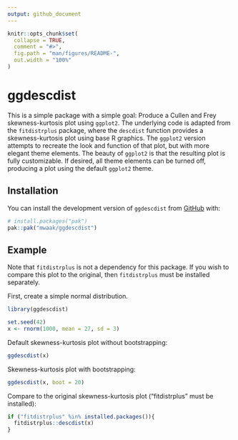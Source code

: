 ```yaml
---
output: github_document
---
```


<!-- README.md is generated from README.Rmd. Please edit that file -->

```r
knitr::opts_chunk$set(
  collapse = TRUE,
  comment = "#>",
  fig.path = "man/figures/README-",
  out.width = "100%"
)
```

# ggdescdist

<!-- badges: start -->
<!-- badges: end -->

This is a simple package with a simple goal: Produce a Cullen and Frey skewness-kurtosis plot using `ggplot2`. The underlying code is adapted from the `fitdistrplus` package, where the `descdist` function provides a skewness-kurtosis plot using base R graphics. The `ggplot2` version attempts to recreate the look and function of that plot, but with more elegant theme elements. The beauty of `ggplot2` is that the resulting plot is fully customizable. If desired, all theme elements can be turned off, producing a plot using the default `ggplot2` theme.

## Installation

You can install the development version of `ggdescdist` from [GitHub](https://github.com/) with:

``` r
# install.packages("pak")
pak::pak("mwaak/ggdescdist")
```

## Example

Note that `fitdistrplus` is not a dependency for this package. If you wish to compare this plot to the original, then `fitdistrplus` must be installed separately.

First, create a simple normal distribution.
```r
library(ggdescdist)

set.seed(42)
x <- rnorm(1000, mean = 27, sd = 3)
```

Default skewness-kurtosis plot without bootstrapping:
```r
ggdescdist(x)
```

Skewness-kurtosis plot with bootstrapping:
```r
ggdescdist(x, boot = 20)
```

Compare to the original skewness-kurtosis plot ("fitdistrplus" must be installed):
```r
if ("fitdistrplus" %in% installed.packages()){
  fitdistrplus::descdist(x)
}
```
